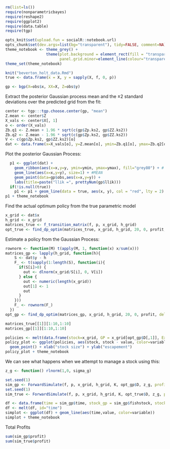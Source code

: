 

``` r
rm(list=ls())   
require(nonparametricbayes)
require(reshape2)
require(ggplot2)
require(data.table)
require(tgp)
```

```r
opts_knit$set(upload.fun = socialR::notebook.url)
opts_chunk$set(dev.args=list(bg="transparent"), tidy=FALSE, comment=NA)
theme_notebook <- theme_grey() + 
                  theme(plot.background = element_rect(fill = "transparent",colour = NA),
                        panel.grid.minor=element_line(colour="transparent"))
theme_set(theme_notebook)
```


```r
knit("beverton_holt_data.Rmd")
true <- data.frame(x = X, y = sapply(X, f, 0, p))
```



```r
gp <- bgp(X=obs$x, XX=X, Z=obs$y)
```

Extract the posterior Gaussian process mean and the $\pm 2$ standard deviations over the predicted grid from the fit:

```r
center <- tgp:::tgp.choose.center(gp, "mean")
Z.mean <- center$Z
X_vals <- center$X[, 1]
o <- order(X_vals)
Zb.q1 <- Z.mean + 1.96 * sqrt(c(gp$Zp.ks2, gp$ZZ.ks2))
Zb.q2 <- Z.mean - 1.96 * sqrt(c(gp$Zp.ks2, gp$ZZ.ks2))
V <- c(gp$Zp.ks2, gp$ZZ.ks2)[o]
dat <- data.frame(x=X_vals[o], y=Z.mean[o], ymin=Zb.q1[o], ymax=Zb.q2[o])
```

Plot the posterior Gaussian Process:

```r
  p1 <- ggplot(dat) +
    geom_ribbon(aes(x=x,y=y, ymin=ymin, ymax=ymax), fill="grey80") + # Var
    geom_line(aes(x=x,y=y), size=1) + #MEAN
    geom_point(data=gp$obs,aes(x=x,y=y)) + 
    labs(title=paste("llik =", prettyNum(gp$llik)))
  if(!is.null(true))
    p1 <- p1 + geom_line(data = true, aes(x, y), col = "red", lty = 2) 
p1 + theme_notebook
```


Find the actual optimum policy from the true parametric model

```r
x_grid <- dat$x
h_grid <- x_grid
matrices_true <- f_transition_matrix(f, p, x_grid, h_grid)
opt_true <- find_dp_optim(matrices_true, x_grid, h_grid, 20, 0, profit, delta=.01)
```


Estimate a policy from the Gaussian Process:

```r
rownorm <- function(M) t(apply(M, 1, function(x) x/sum(x)))
matrices_gp <- lapply(h_grid, function(h){
    S <- dat$y - h
    F_ <- t(sapply(1:length(S), function(i){
      if(S[i]>0) {
        out <- dlnorm(x_grid/S[i], 0, V[i])
      } else {
        out <- numeric(length(x_grid))
        out[1] <- 1
        out
      }
    }))
    F_ <- rownorm(F_)
  })
opt_gp <- find_dp_optim(matrices_gp, x_grid, h_grid, 20, 0, profit, delta=.01)
```


```r
matrices_true[[1]][1:10,1:10]
matrices_gp[[1]][1:10,1:10]

```


```r
policies <- melt(data.frame(stock=x_grid, GP = x_grid[opt_gp$D[,1]], Exact = x_grid[opt_true$D[,1]]), id="stock")
policy_plot <- ggplot(policies, aes(stock, stock - value, color=variable)) +
  geom_point() + xlab("stock size") + ylab("escapement") 
policy_plot + theme_notebook
```

We can see what happens when we attempt to manage a stock using this:

``` r
z_g <- function() rlnorm(1,0, sigma_g)
````

``` r
set.seed(1)
sim_gp <- ForwardSimulate(f, p, x_grid, h_grid, K, opt_gp$D, z_g, profit=profit)
set.seed(1)
sim_true <- ForwardSimulate(f, p, x_grid, h_grid, K, opt_true$D, z_g, profit=profit)
````

``` r
df <- data.frame(time = sim_gp$time, stock_gp = sim_gp$fishstock, stock_true = sim_true$fishstock, harvest_gp = sim_gp$harvest, havest_true = sim_true$harvest)
df <- melt(df, id="time")
simplot <- ggplot(df) + geom_line(aes(time,value, color=variable))
simplot + theme_notebook
````

Total Profits

```r
sum(sim_gp$profit)
sum(sim_true$profit)
```




